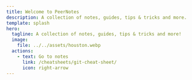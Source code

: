 ```yaml
---
title: Welcome to PeerNotes
description: A collection of notes, guides, tips & tricks and more.
template: splash
hero:
  tagline: A collection of notes, guides, tips & tricks and more!
  image:
    file: ../../assets/houston.webp
  actions:
    - text: Go to notes
      link: /cheatsheets/git-cheat-sheet/
      icon: right-arrow
---
```



[//]: # (## Next steps)

[//]: # (<CardGrid stagger>)

[//]: # (	<Card title="Update content" icon="pencil">)

[//]: # (		Edit `src/content/docs/index.mdx` to see this page change.)

[//]: # (	</Card>)

[//]: # (	<Card title="Add new content" icon="add-document">)

[//]: # (		Add Markdown or MDX files to `src/content/docs` to create new pages.)

[//]: # (	</Card>)

[//]: # (	<Card title="Configure your site" icon="setting">)

[//]: # (		Edit your `sidebar` and other config in `astro.config.mjs`.)

[//]: # (	</Card>)

[//]: # (	<Card title="Read the docs" icon="open-book">)

[//]: # (		Learn more in [the Starlight Docs]&#40;https://starlight.astro.build/&#41;.)

[//]: # (	</Card>)

[//]: # (</CardGrid>)
